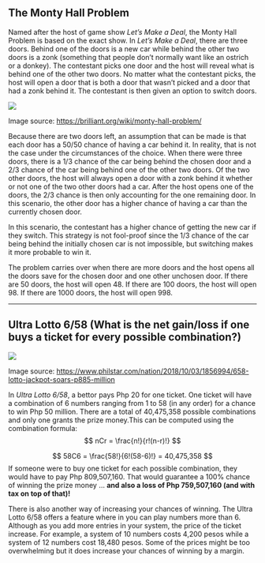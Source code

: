 
## The Monty Hall Problem


Named after the host of game show *Let’s Make a Deal*, the Monty Hall Problem is based on the exact show. In *Let’s Make a Deal*, there are three doors. Behind one of the doors is a new car while behind the other two doors is a zonk (something that people don’t normally want like an ostrich or a donkey). The contestant picks one door and the host will reveal what is behind one of the other two doors. No matter what the contestant picks, the host will open a door that is both a door that wasn’t picked and a door that had a zonk behind it. The contestant is then given an option to switch doors.


<img src="https://brilliant-staff-media.s3-us-west-2.amazonaws.com/tiffany-wang/gWotbuEdYC.png">

Image source: <https://brilliant.org/wiki/monty-hall-problem/>


  Because there are two doors left, an assumption that can be made is that each door has a 50/50 chance of having a car behind it. In reality, that is not the case under the circumstances of the choice. When there were three doors, there is a 1/3 chance of the car being behind the chosen door and a 2/3 chance of the car being behind one of the other two doors. Of the two other doors, the host will always open a door with a zonk behind it whether or not one of the two other doors had a car. After the host opens one of the doors, the 2/3 chance is then only accounting for the one remaining door. In this scenario, the other door has a higher chance of having a car than the currently chosen door.

  In this scenario, the contestant has a higher chance of getting the new car if they switch. This strategy is not fool-proof since the 1/3 chance of the car being behind the initially chosen car is not impossible, but switching makes it more probable to win it.
        	
  The problem carries over when there are more doors and the host opens all the doors save for the chosen door and one other unchosen door. If there are 50 doors, the host will open 48. If there are 100 doors, the host will open 98. If there are 1000 doors, the host will open 998.


* * *

## Ultra Lotto 6/58 (What is the net gain/loss if one buys a ticket for every possible combination?)


<img src="https://media.philstar.com/images/articles/lotto_2018-10-03_20-51-32.jpg">

Image source: <https://www.philstar.com/nation/2018/10/03/1856994/658-lotto-jackpot-soars-p885-million>


In *Ultra Lotto 6/58*, a bettor pays Php 20 for one ticket. One ticket will have a combination of 6 numbers ranging from 1 to 58 (in any order) for a chance to win Php 50 million. There are a total of 40,475,358 possible combinations and only one grants the prize money.This can be computed using the combination formula: 
$$
nCr = \frac{n!}{r!(n-r)!}
$$

$$
58C6 = \frac{58!}{6!(58-6)!} = 40,475,358
$$
If someone were to buy one ticket for each possible combination, they would have to pay Php 809,507,160. That would guarantee a 100% chance of winning the prize money … **and also a loss of Php 759,507,160 (and with tax on top of that)!**


There is also another way of increasing your chances of winning. The Ultra Lotto 6/58 offers a feature where in you can play numbers more than 6. Although as you add more entries in your system, the price of the ticket increase. For example, a system of 10 numbers costs 4,200 pesos while a system of 12 numbers cost 18,480 pesos. Some of the prices might be too overwhelming but it does increase your chances of winning by a margin.   



